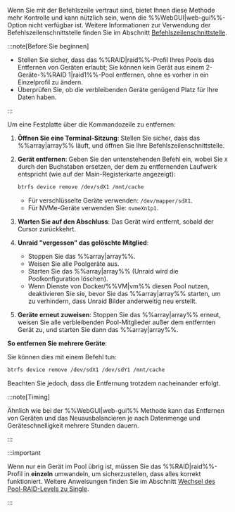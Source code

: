 Wenn Sie mit der Befehlszeile vertraut sind, bietet Ihnen diese Methode mehr Kontrolle und kann nützlich sein, wenn die %%WebGUI|web-gui%%-Option nicht verfügbar ist. Weitere Informationen zur Verwendung der Befehlszeilenschnittstelle finden Sie im Abschnitt [Befehlszeilenschnittstelle](../../../system-administration/advanced-tools/command-line-interface.mdx).

:::note[Before Sie beginnen]

- Stellen Sie sicher, dass das %%RAID|raid%%-Profil Ihres Pools das Entfernen von Geräten erlaubt; Sie können kein Gerät aus einem 2-Geräte-%%RAID 1|raid1%%-Pool entfernen, ohne es vorher in ein Einzelprofil zu ändern.
- Überprüfen Sie, ob die verbleibenden Geräte genügend Platz für Ihre Daten haben.

:::

Um eine Festplatte über die Kommandozeile zu entfernen:

1. **Öffnen Sie eine Terminal-Sitzung**: Stellen Sie sicher, dass das %%array|array%% läuft, und öffnen Sie Ihre Befehlszeilenschnittstelle.

2. **Gerät entfernen**: Geben Sie den untenstehenden Befehl ein, wobei Sie `X` durch den Buchstaben ersetzen, der dem zu entfernenden Laufwerk entspricht (wie auf der Main-Registerkarte angezeigt):

   ```bash
   btrfs device remove /dev/sdX1 /mnt/cache
   ```

   - Für verschlüsselte Geräte verwenden: `/dev/mapper/sdX1`.
   - Für NVMe-Geräte verwenden Sie: `nvmeXn1p1`.

3. **Warten Sie auf den Abschluss**: Das Gerät wird entfernt, sobald der Cursor zurückkehrt.

4. **Unraid "vergessen" das gelöschte Mitglied**:
   - Stoppen Sie das %%array|array%%.
   - Weisen Sie alle Poolgeräte aus.
   - Starten Sie das %%array|array%% (Unraid wird die Poolkonfiguration löschen).
   - Wenn Dienste von Docker/%%VM|vm%% diesen Pool nutzen, deaktivieren Sie sie, bevor Sie das %%array|array%% starten, um zu verhindern, dass Unraid Bilder anderweitig neu erstellt.

5. **Geräte erneut zuweisen**: Stoppen Sie das %%array|array%% erneut, weisen Sie alle verbleibenden Pool-Mitglieder außer dem entfernten Gerät zu, und starten Sie dann das %%array|array%%.

**So entfernen Sie mehrere Geräte**:

Sie können dies mit einem Befehl tun:

```bash
btrfs device remove /dev/sdX1 /dev/sdY1 /mnt/cache
```

Beachten Sie jedoch, dass die Entfernung trotzdem nacheinander erfolgt.

:::note\[Timing]

Ähnlich wie bei der %%WebGUI|web-gui%% Methode kann das Entfernen von Geräten und das Neuausbalancieren je nach Datenmenge und Geräteschnelligkeit mehrere Stunden dauern.

:::

:::important

Wenn nur ein Gerät im Pool übrig ist, müssen Sie das %%RAID|raid%%-Profil in **einzeln** umwandeln, um sicherzustellen, dass alles korrekt funktioniert. Weitere Anweisungen finden Sie im Abschnitt [Wechsel des Pool-RAID-Levels zu Single](#changing-pool-raid-levels).

:::
